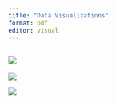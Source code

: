 ```yaml
---
title: "Data Visualizations"
format: pdf
editor: visual
---
```


## ![](Downloads/Screenshot 2024-12-13 at 1.26.16 PM.png)

![](Downloads/Screenshot 2024-12-13 at 1.26.27 PM.png)

![](Downloads/Screenshot 2024-12-13 at 1.26.55 PM.png)
